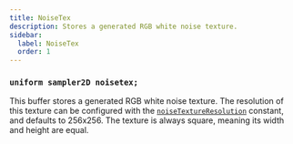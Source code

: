 ```yaml
---
title: NoiseTex
description: Stores a generated RGB white noise texture.
sidebar:
  label: NoiseTex
  order: 1
---
```


### `uniform sampler2D noisetex;`

This buffer stores a generated RGB white noise texture. The resolution of this texture can be configured with the [`noiseTextureResolution`](/reference/constants/noisetextureresolution) constant, and defaults to 256x256. The texture is always square, meaning its width and height are equal.